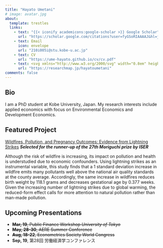 ```yaml
---
title: "Hayato Umetani"
# image: avatar.jpg
about:
  template: trestles
  links:
    - text: "{{< iconify academicons:google-scholar >}} Google Scholar"
      url: "https://scholar.google.com/citations?user=fyGSoRIAAAAJ&hl=ja"
    - text: Email
      icon: envelope
      url: "210i005i@stu.kobe-u.ac.jp"
    - text: CV
      url: "https://ume-hayato.github.io/cv/cv.pdf"
    - text: <svg xmlns="http://www.w3.org/2000/svg" width="0.8em" height="0.8em" viewBox="0 0 16 16"><path fill="currentColor" d="M13.756 10.164c1.665-.962 1.665-3.366 0-4.328L5.251.919C3.584-.045 1.5 1.158 1.5 3.083v9.834c0 1.925 2.084 3.128 3.751 2.164z"/></svg> researchmap
      url: "https://researchmap.jp/hayatoumetani"
comments: false
---
```


## Bio

I am a PhD student at Kobe University, Japan.
My research interests include applied economics with focus on Environmental Economics and Development Economics.

## Featured Project

[Wildfires, Pollution, and Pregnancy Outcomes: Evidence from Lightning Strikes](https://ume-hayato.github.io/cv/wp/draft_wildfires.pdf) ***Selected for the runner-up of the 27th Moriguchi prize by ISER***

Although the risk of wildfire is increasing, its impact on pollution and health is understudied due to economic confounders.
Using lightning strikes as an instrumental variable, this study finds that a 1 standard deviation increase in wildfire emits many pollutants well above the national air quality standards at the county average.
Accordingly, the same increase in wildfires reduces birth weight by 118.1 grams and decreases gestational age by 0.377 weeks.
Given the increasing number of lightning strikes due to global warming, the reduced-form effect calls for more attention to natural pollution rather than man-made pollution.

## Upcoming Presentations

- ~~**Mar, 19**, Public Finance Workshop *University of Tokyo*~~
- ~~**May, 28-30**, AERE Summer Conference~~
- ~~**Aug, 18-22**, Econometrics Society World Congress~~
- **Sep, 19**, 第28回 労働経済学コンファレンス

